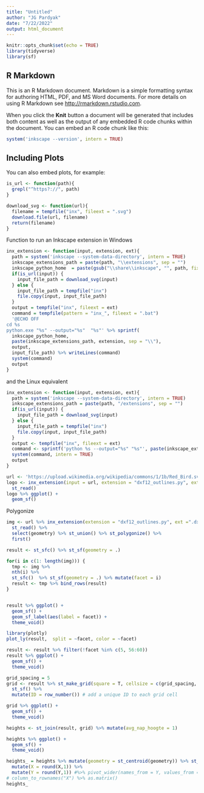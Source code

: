 ```yaml
---
title: "Untitled"
author: "JG Pardyak"
date: "7/22/2022"
output: html_document
---
```


```r
knitr::opts_chunk$set(echo = TRUE)
library(tidyverse)
library(sf)
```

## R Markdown

This is an R Markdown document. Markdown is a simple formatting syntax for authoring HTML, PDF, and MS Word documents. For more details on using R Markdown see <http://rmarkdown.rstudio.com>.

When you click the **Knit** button a document will be generated that includes both content as well as the output of any embedded R code chunks within the document. You can embed an R code chunk like this:

```r
system('inkscape --version', intern = TRUE)
```

## Including Plots

You can also embed plots, for example:

```r
is_url <- function(path){
  grepl("^https?://", path)
}

download_svg <- function(url){
  filename = tempfile("inx", fileext = ".svg")
  download.file(url, filename)
  return(filename)
}
```

Function to run an Inkscape extension in Windows

```r
inx_extension <- function(input, extension, ext){
  path = system('inkscape --system-data-directory', intern = TRUE)
  inkscape_extensions_path = paste(path, "\\extensions", sep = "")
  inkscape_python_home  = paste(gsub("\\share\\inkscape", "", path, fixed = T), "\\bin", sep = "")
  if(is_url(input)) {
    input_file_path = download_svg(input)
  } else {
    input_file_path = tempfile("inx")
    file.copy(input, input_file_path)
  }
  output = tempfile("inx", fileext = ext)
  command = tempfile(pattern = "inx_", fileext = ".bat")
  '@ECHO OFF
cd %s
python.exe "%s" --output="%s"  "%s"' %>% sprintf(
  inkscape_python_home,
  paste(inkscape_extensions_path, extension, sep = "\\"),
  output,
  input_file_path) %>% writeLines(command)
  system(command)
  output
}
```

and the Linux equivalent 

```r
inx_extension <- function(input, extension, ext){
  path = system('inkscape --system-data-directory', intern = TRUE)
  inkscape_extensions_path = paste(path, "/extensions", sep = "")
  if(is_url(input)) {
    input_file_path = download_svg(input)
  } else {
    input_file_path = tempfile("inx")
    file.copy(input, input_file_path)
  }
  output <- tempfile("inx", fileext = ext)
  command <- sprintf('python %s --output="%s" "%s"', paste(inkscape_extensions_path, extension, sep = "/"), output, input_file_path)
  system(command, intern = TRUE)
  output
}
```


```r
url <- 'https://upload.wikimedia.org/wikipedia/commons/1/1b/Red_Bird.svg'
logo <- inx_extension(input = url, extension = "dxf12_outlines.py", ext =".dxf") %>%
  st_read()
logo %>% ggplot() +
  geom_sf()
```

Polygonize

```r
img <- url %>% inx_extension(extension = "dxf12_outlines.py", ext =".dxf") %>%
  st_read() %>%
  select(geometry) %>% st_union() %>% st_polygonize() %>% 
  first() 

result <- st_sfc() %>% st_sf(geometry = .)

for(i in c(1: length(img))) {
  tmp <- img %>% 
  nth(i) %>%
  st_sfc()  %>% st_sf(geometry = .) %>% mutate(facet = i)
  result <- tmp %>% bind_rows(result) 
}


result %>% ggplot() +
  geom_sf() +
  geom_sf_label(aes(label = facet)) +
  theme_void()
```

```r
library(plotly)
plot_ly(result,  split = ~facet, color = ~facet)
```



```r
result <- result %>% filter(!facet %in% c(5, 56:60))
result %>% ggplot() +
  geom_sf() +
  theme_void()
```
```r
grid_spacing = 5
grid <- result %>% st_make_grid(square = T, cellsize = c(grid_spacing, grid_spacing)) %>%
  st_sf() %>% 
  mutate(ID = row_number()) # add a unique ID to each grid cell
```



```r
grid %>% ggplot() +
  geom_sf() +
  theme_void()
```


```r
heights <- st_join(result, grid) %>% mutate(avg_nap_hoogte = 1)
```

```r
heights %>% ggplot() +
  geom_sf() +
  theme_void()
```

```r
heights_ = heights %>% mutate(geometry = st_centroid(geometry)) %>% st_coordinates() %>% as_tibble() %>% mutate(Z = 1) %>%
  mutate(X = round(X,1)) %>%
  mutate(Y = round(Y,1)) #%>% pivot_wider(names_from = Y, values_from = Z) %>%
# column_to_rownames("X") %>% as.matrix()
heights_
```


